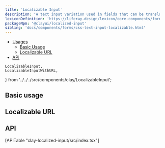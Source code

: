 ```yaml
---
title: 'Localizable Input'
description: 'A text input variation used in fields that can be translated into multiple languages.'
lexiconDefinition: 'https://liferay.design/lexicon/core-components/forms/text-input-localizable/'
packageNpm: '@clayui/localized-input'
sibling: 'docs/components/forms/css-text-input-localizable.html'
---
```


<div class="nav-toc-absolute">
<div class="nav-toc">

-   [Usages](#usages)
    -   [Basic Usage](#basic-usage)
    -   [Localizable URL](#localizable-url)
-   [API](#api)

</div>
</div>

	LocalizableInput,
	LocalizableInputWithURL,
} from '../../../src/components/clay/LocalizableInput';

## Basic usage

<LocalizableInput />

## Localizable URL

<LocalizableInputWithURL />

## API

<div>[APITable "clay-localized-input/src/index.tsx"]</div>
